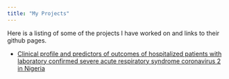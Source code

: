 ```yaml
---
title: "My Projects"
---
```

 Here is a listing of some of the projects I have worked on and links to their github pages.
 
 - [Clinical profile and predictors of outcomes of hospitalized patients with laboratory confirmed severe acute respiratory syndrome coronavirus 2 in Nigeria](https://github.com/adamuonu/nigeria-covid-study)